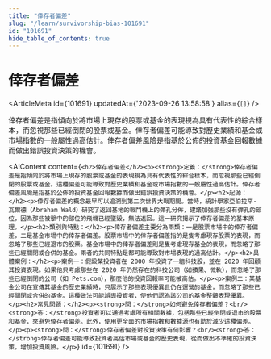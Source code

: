```yaml
---
title: "倖存者偏差"
slug: "/learn/survivorship-bias-101691"
id: "101691"
hide_table_of_contents: true
---
```



# 倖存者偏差

<ArticleMeta id={101691} updatedAt={'2023-09-26 13:58:58'} alias={`[]`} />
<div className='border-solid border-b border-t-0 my-4 border-[var(--ifm-color-gray-300)]' />

倖存者偏差是指傾向於將市場上現存的股票或基金的表現視為具有代表性的綜合樣本，而忽視那些已經倒閉的股票或基金。倖存者偏差可能導致對歷史業績和基金或市場指數的一般屬性過高估計。倖存者偏差風險是指基於公佈的投資基金回報數據而做出錯誤投資決策的機會。

<AIContent content={`<h2>倖存者偏差</h2><p><strong>定義：</strong>倖存者偏差是指傾向於將市場上現存的股票或基金的表現視為具有代表性的綜合樣本，而忽視那些已經倒閉的股票或基金。這種偏差可能導致對歷史業績和基金或市場指數的一般屬性過高估計。倖存者偏差風險是指基於公佈的投資基金回報數據而做出錯誤投資決策的機會。</p><h2>起源：</h2><p>倖存者偏差的概念最早可以追溯到第二次世界大戰期間。當時，統計學家亞伯拉罕·瓦爾德（Abraham Wald）研究了返回基地的戰鬥機上的彈孔分佈，建議加強那些沒有彈孔的部位，因為那些被擊中的部位的飛機已經墜毀，無法返回。這一研究揭示了倖存者偏差的基本原理。</p><h2>類別與特點：</h2><p>倖存者偏差主要分為兩類：一是股票市場中的倖存者偏差，二是基金市場中的倖存者偏差。股票市場中的倖存者偏差指的是隻考慮現存股票的表現，而忽略了那些已經退市的股票。基金市場中的倖存者偏差則是隻考慮現存基金的表現，而忽略了那些已經關閉或合併的基金。兩者的共同特點是都可能導致對市場表現的過高估計。</p><h2>具體案例：</h2><p>案例一：假設某投資者在 2000 年投資了一組科技股，並在 2020 年回顧其投資表現。如果他只考慮那些在 2020 年仍然存在的科技公司（如蘋果、微軟），而忽略了那些已經倒閉的公司（如 Pets.com），那麼他的投資回報率可能被高估。</p><p>案例二：某基金公司在宣傳其基金的歷史業績時，只展示了那些表現優異且仍在運營的基金，而忽略了那些已經關閉或合併的基金。這種做法可能誤導投資者，使他們認為該公司的基金整體表現優異。</p><h2>常見問題：</h2><p><strong>問：</strong>如何避免倖存者偏差？<br/><strong>答：</strong>投資者可以通過考慮所有相關數據，包括那些已經倒閉或退市的股票和基金，來避免倖存者偏差。此外，使用更全面的市場指數和數據源也有助於減少這種偏差。</p><p><strong>問：</strong>倖存者偏差對投資決策有何影響？<br/><strong>答：</strong>倖存者偏差可能導致投資者高估市場或基金的歷史表現，從而做出不準確的投資決策，增加投資風險。</p>`} id={101691} />

